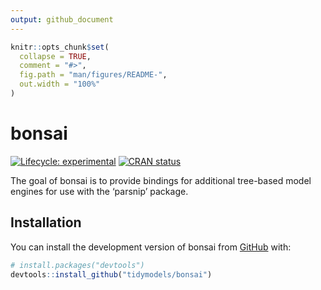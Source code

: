 ```yaml
---
output: github_document
---
```


<!-- README.md is generated from README.Rmd. Please edit that file -->

```r
knitr::opts_chunk$set(
  collapse = TRUE,
  comment = "#>",
  fig.path = "man/figures/README-",
  out.width = "100%"
)
```

# bonsai

<!-- badges: start -->
[![Lifecycle: experimental](https://img.shields.io/badge/lifecycle-experimental-orange.svg)](https://lifecycle.r-lib.org/articles/stages.html#experimental)
[![CRAN status](https://www.r-pkg.org/badges/version/bonsai)](https://CRAN.R-project.org/package=bonsai)
<!-- badges: end -->

The goal of bonsai is to provide bindings for additional tree-based model 
engines for use with the 'parsnip' package. 

## Installation

You can install the development version of bonsai from [GitHub](https://github.com/) with:

``` r
# install.packages("devtools")
devtools::install_github("tidymodels/bonsai")
```
